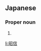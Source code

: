 ==Japanese==
{{ja-kanjitab|あき|のぶ}}

===Proper noun===
{{ja-pos|あきのぶ|proper}}

# {{given name|male|lang=ja|sort=あきのぶ}}

[[li:昭信]]